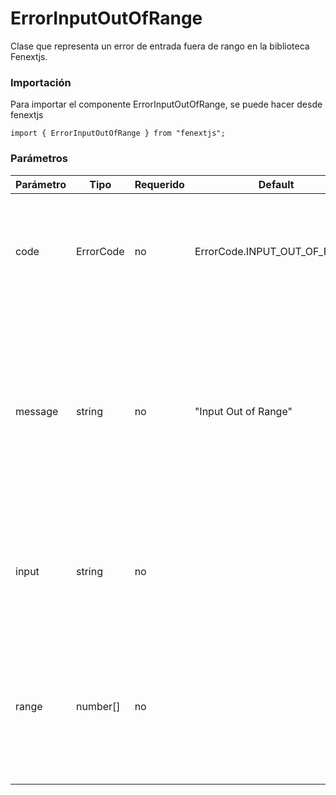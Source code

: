 # ErrorInputOutOfRange

Clase que representa un error de entrada fuera de rango en la biblioteca Fenextjs.

### Importación

Para importar el componente ErrorInputOutOfRange, se puede hacer desde fenextjs

```tsx copy
import { ErrorInputOutOfRange } from "fenextjs";
```

### Parámetros

| Parámetro | Tipo      | Requerido | Default                      | Descripcion                                                                                                                                                            |
| --------- | --------- | --------- | ---------------------------- | ---------------------------------------------------------------------------------------------------------------------------------------------------------------------- |
| code      | ErrorCode | no        | ErrorCode.INPUT_OUT_OF_RANGE | Código de error específico que indica que la entrada está fuera del rango permitido.                                                                                   |
| message   | string    | no        | "Input Out of Range"         | Mensaje de error que describe la naturaleza del error cuando la entrada está fuera del rango permitido. Si se proporciona un rango específico, el mensaje lo incluirá. |
| input     | string    | no        |                              | Texto opcional que proporciona información sobre la entrada que causó el error.                                                                                        |
| range     | number[]  | no        |                              | Rango opcional que especifica los valores permitidos para la entrada. El mensaje incluirá el rango si se proporciona.                                                  |
